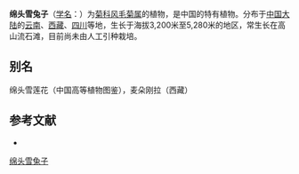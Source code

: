 {{Speciesbox
| name = 绵头雪兔子
| status = 
| status_system = 
| image =
| genus = Saussurea
| species = laniceps
| authority = Hand.-Mazz.
}}

'''绵头雪兔子'''（[[学名|学名]]：{{lang|la|''Saussurea laniceps''}}）为[[菊科|菊科]][[风毛菊属|风毛菊属]]的植物，是中国的特有植物。分布于[[中国大陆|中国大陆]]的[[云南|云南]]、[[西藏|西藏]]、[[四川|四川]]等地，生长于海拔3,200米至5,280米的地区，常生长在高山流石滩，目前尚未由人工引种栽培。

== 别名 ==
绵头雪莲花（中国高等植物图鉴），麦朵刚拉（西藏）

== 参考文献 ==
<div class="references-small">
* {{cite web| url =http://www.bioinfo.cn/db05/KmzwSpecies.php?action=view&id=5334| title =绵头雪兔子| work =《中国高等植物数据库全库》| publisher =中国科学院微生物研究所| author =昆明植物研究所| accessdate =2009-02-24| deadurl =yes| archiveurl =https://web.archive.org/web/20160305091611/http://www.bioinfo.cn/db05/KmzwSpecies.php?action=view&id=5334| archivedate =2016-03-05}}
</div>
{{Taxonbar|from=Q7427610}}

[[Category:风毛菊属|绵头雪兔子]]


{{植物小作品}}